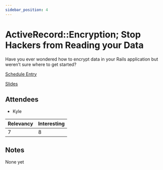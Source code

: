 ```yaml
---
sidebar_position: 4
---
```



# ActiveRecord::Encryption; Stop Hackers from Reading your Data

Have you ever wondered how to encrypt data in your Rails application but weren’t sure where to get started?

<Speaker
  name='Matthew Langlois'
  position='Product Security Engineer @ GitHub'
  imageUrl='https://sessionize.com/image/3c73-400o400o2-KuK7HkUScTwwAHV8yhE9Qy.jpg'
/>
<Speaker
  name='Kylie Stradley'
  position='Product Security Engineer @ GitHub'
  imageUrl='https://sessionize.com/image/beed-400o400o2-amsPbTUww5fA5LMpz3idfh.jpg'
/>

[Schedule Entry](https://railsconf2023.sessionize.com/session/446324)

[Slides](https://gh.io/ar-encryption-slides)

## Attendees
* Kyle

| Relevancy    | Interesting |
| ----------- | ----------- |
| 7           | 8           |

## Notes

None yet
